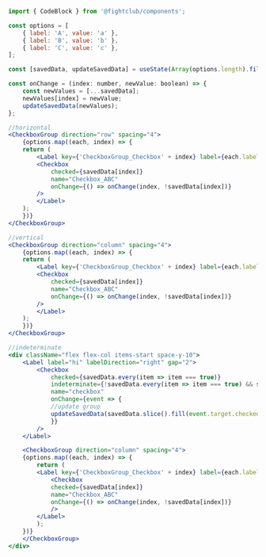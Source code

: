 ```jsx
import { CodeBlock } from '@fightclub/components';

const options = [
    { label: 'A', value: 'a' },
    { label: 'B', value: 'b' },
    { label: 'C', value: 'c' },
];

const [savedData, updateSavedData] = useState(Array(options.length).fill(false));

const onChange = (index: number, newValue: boolean) => {
    const newValues = [...savedData];
    newValues[index] = newValue;
    updateSavedData(newValues);
};

//horizontal
<CheckboxGroup direction="row" spacing="4">
    {options.map((each, index) => {
    return (
        <Label key={'CheckboxGroup_Checkbox' + index} label={each.label} labelDirection="bottom" gap="2">
        <Checkbox
            checked={savedData[index]}
            name="Checkbox_ABC"
            onChange={() => onChange(index, !savedData[index])}
        />
        </Label>
    );
    })}
</CheckboxGroup>

//vertical
<CheckboxGroup direction="column" spacing="4">
    {options.map((each, index) => {
    return (
        <Label key={'CheckboxGroup_Checkbox' + index} label={each.label} labelDirection="right" gap="2">
        <Checkbox
            checked={savedData[index]}
            name="Checkbox_ABC"
            onChange={() => onChange(index, !savedData[index])}
        />
        </Label>
    );
    })}
</CheckboxGroup>

//indeterminate
<div className="flex flex-col items-start space-y-10">
    <Label label="hi" labelDirection="right" gap="2">
        <Checkbox
            checked={savedData.every(item => item === true)}
            indeterminate={!savedData.every(item => item === true) && savedData.some(item => item === true)}
            name="checkbox"
            onChange={event => {
            //update group
            updateSavedData(savedData.slice().fill(event.target.checked));
            }}
        />
    </Label>

    <CheckboxGroup direction="column" spacing="4">
    {options.map((each, index) => {
        return (
        <Label key={'CheckboxGroup_Checkbox' + index} label={each.label} labelDirection="right" gap="2">
            <Checkbox
            checked={savedData[index]}
            name="Checkbox_ABC"
            onChange={() => onChange(index, !savedData[index])}
            />
        </Label>
        );
    })}
    </CheckboxGroup>
</div>
```